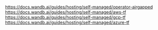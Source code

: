 https://docs.wandb.ai/guides/hosting/self-managed/operator-airgapped
https://docs.wandb.ai/guides/hosting/self-managed/aws-tf
https://docs.wandb.ai/guides/hosting/self-managed/gcp-tf
https://docs.wandb.ai/guides/hosting/self-managed/azure-tf
